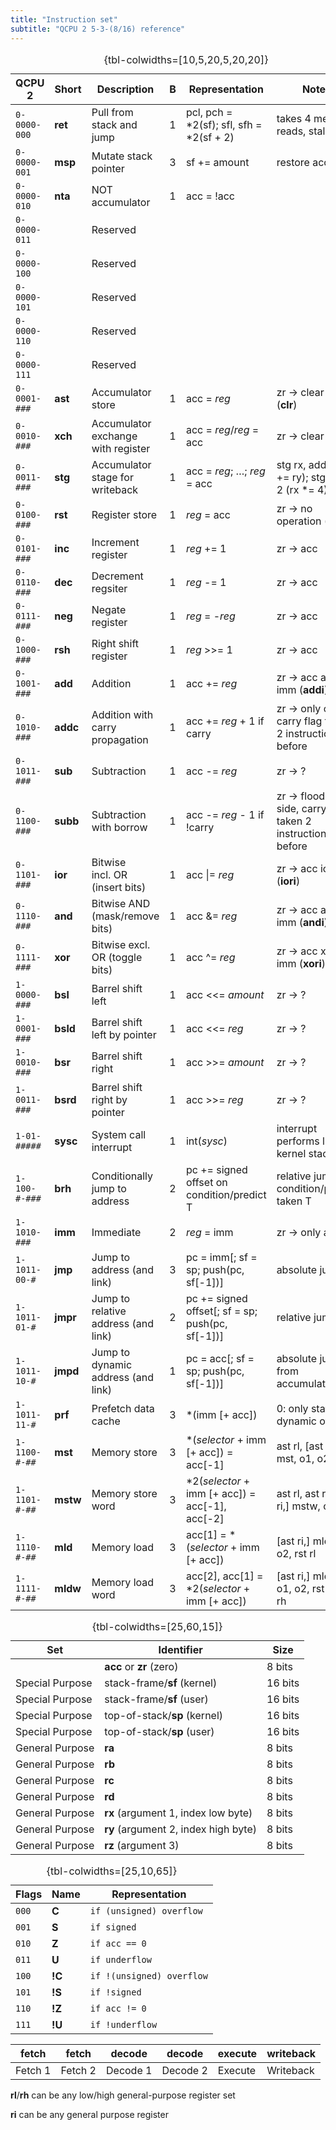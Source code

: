 ```yaml
---
title: "Instruction set"
subtitle: "QCPU 2 5-3-(8/16) reference"
---
```


::: {.instruction-set .column-screen}
| QCPU 2        | Short    | Description                         | B | Representation                                   | Notes                                                      |
|---------------+----------+-------------------------------------+---+--------------------------------------------------+------------------------------------------------------------|
| `0-0000-000`  | **ret**  | Pull from stack and jump            | 1 | pcl, pch = \*2(sf); sfl, sfh = \*2(sf + 2)       | takes 4 memory reads, stalls                               |
| `0-0000-001`  | **msp**  | Mutate stack pointer                | 3 | sf += amount                                     | restore acc?                                               |
| `0-0000-010`  | **nta**  | NOT accumulator                     | 1 | acc = !acc                                       |                                                            |
| `0-0000-011`  |          | Reserved                            |   |                                                  |                                                            |
| `0-0000-100`  |          | Reserved                            |   |                                                  |                                                            |
| `0-0000-101`  |          | Reserved                            |   |                                                  |                                                            |
| `0-0000-110`  |          | Reserved                            |   |                                                  |                                                            |
| `0-0000-111`  |          | Reserved                            |   |                                                  |                                                            |
| `0-0001-###`  | **ast**  | Accumulator store                   | 1 | acc = *reg*                                      | zr -> clear acc (**clr**)                                  |
| `0-0010-###`  | **xch**  | Accumulator exchange with register  | 1 | acc = *reg*/*reg* = acc                          | zr -> clear acc                                            |
| `0-0011-###`  | **stg**  | Accumulator stage for writeback     | 1 | acc = *reg*; ...; *reg* = acc                    | stg rx, add ry (rx += ry); stg rx, bsl 2 (rx *= 4)         |
| `0-0100-###`  | **rst**  | Register store                      | 1 | *reg* = acc                                      | zr -> no operation (**nop**)                               |
| `0-0101-###`  | **inc**  | Increment register                  | 1 | *reg* += 1                                       | zr -> acc                                                  |
| `0-0110-###`  | **dec**  | Decrement regsiter                  | 1 | *reg* -= 1                                       | zr -> acc                                                  |
| `0-0111-###`  | **neg**  | Negate register                     | 1 | *reg* = -*reg*                                   | zr -> acc                                                  |
| `0-1000-###`  | **rsh**  | Right shift register                | 1 | *reg* >>= 1                                      | zr -> acc                                                  |
| `0-1001-###`  | **add**  | Addition                            | 1 | acc += *reg*                                     | zr -> acc add imm (**addi**)                               |
| `0-1010-###`  | **addc** | Addition with carry propagation     | 1 | acc += *reg* + 1 if carry                        | zr -> only carry, carry flag taken 2 instructions before   |
| `0-1011-###`  | **sub**  | Subtraction                         | 1 | acc -= *reg*                                     | zr -> ?                                                    |
| `0-1100-###`  | **subb** | Subtraction with borrow             | 1 | acc -= *reg* - 1 if !carry                       | zr -> flood B side, carry flag taken 2 instructions before |
| `0-1101-###`  | **ior**  | Bitwise incl. OR (insert bits)      | 1 | acc \|= *reg*                                    | zr -> acc ior imm (**iori**)                               |
| `0-1110-###`  | **and**  | Bitwise AND (mask/remove bits)      | 1 | acc &= *reg*                                     | zr -> acc and imm (**andi**)                               |
| `0-1111-###`  | **xor**  | Bitwise excl. OR (toggle bits)      | 1 | acc ^= *reg*                                     | zr -> acc xor imm (**xori**)                               |
| `1-0000-###`  | **bsl**  | Barrel shift left                   | 1 | acc <<= *amount*                                 | zr -> ?                                                    |
| `1-0001-###`  | **bsld** | Barrel shift left by pointer        | 1 | acc <<= *reg*                                    | zr -> ?                                                    |
| `1-0010-###`  | **bsr**  | Barrel shift right                  | 1 | acc >>= *amount*                                 | zr -> ?                                                    |
| `1-0011-###`  | **bsrd** | Barrel shift right by pointer       | 1 | acc >>= *reg*                                    | zr -> ?                                                    |
| `1-01-#####`  | **sysc** | System call interrupt               | 1 | int(*sysc*)                                      | interrupt performs link on kernel stack                    |
| `1-100-#-###` | **brh**  | Conditionally jump to address       | 2 | pc += signed offset on condition/predict T       | relative jump on condition/predict taken T                 |
| `1-1010-###`  | **imm**  | Immediate                           | 2 | *reg* = imm                                      | zr -> only acc                                             |
| `1-1011-00-#` | **jmp**  | Jump to address (and link)          | 3 | pc = imm[; sf = sp; push(pc, sf[-1])]            | absolute jump                                              |
| `1-1011-01-#` | **jmpr** | Jump to relative address (and link) | 2 | pc += signed offset[; sf = sp; push(pc, sf[-1])] | relative jump                                              |
| `1-1011-10-#` | **jmpd** | Jump to dynamic address (and link)  | 1 | pc = acc[; sf = sp; push(pc, sf[-1])]            | absolute jump from accumulator                             |
| `1-1011-11-#` | **prf**  | Prefetch data cache                 | 3 | \*(imm [+ acc])                                  | 0: only static 1: dynamic offset                           |
| `1-1100-#-##` | **mst**  | Memory store                        | 3 | \*(*selector* + imm [+ acc]) = acc[-1]           | ast rl, [ast ri,] mst, o1, o2                              |
| `1-1101-#-##` | **mstw** | Memory store word                   | 3 | \*2(*selector* + imm [+ acc]) = acc[-1], acc[-2] | ast rl, ast rh, [ast ri,] mstw, o1, o2                     |
| `1-1110-#-##` | **mld**  | Memory load                         | 3 | acc[1] = \*(*selector* + imm [+ acc])            | [ast ri,] mld, o1, o2, rst rl                              |
| `1-1111-#-##` | **mldw** | Memory load word                    | 3 | acc[2], acc[1] = \*2(*selector* + imm [+ acc])   | [ast ri,] mldw, o1, o2, rst rl, rst rh                     |
: {tbl-colwidths=[10,5,20,5,20,20]}
:::

<!--

these must still be transformed into 'guides':

-->

<!--

16 bit addition: a += b (4 bytes)
    stg rx      -- low byte
    add rl      -- low byte offset
    stg ry      -- high byte
    addc rh     -- high byte offset

16 bit increment: a += 1 (3 bytes)
    inc rx      -- write back rx
    stg ry      -- stages/writes back ry
    addc zr     -- propagate carry

16 bit add immediate: a += x (5 bytes)
    stg rx      -- stages/writes back rx
    addi, 0x##  -- adds 8 bit to rx
    stg ry      -- stages/writes back ry
    addc zr     -- 3 instructions ago, but imm doesn't change acc, so valid

16 bit copy: b = a (4 bytes)
    ast rx
    rst rl
    ast ry
    rst rh

-->

<!--

mst, <absolute address>
mst idx, <absolute/offset address>  -- index-reg
mst sf, <offset address>            -- stack-frame
mst sp, <offset address>            -- top-of-stack

-->

<!--

barrel rotation (5 bytes)
    ast ra
    bsl 2   -- top 6 bits in acc
    xch ra  -- original
    bsr 6   -- bottom 2 bits in acc
    ior ra  -- rotation in acc

16 bit barrel operation (8 bytes)
    ast ra
    bsl 2   -- top 6 bits in acc for low byte
    xch ra  -- original low byte in acc, low byte in ra
    bsr 6   -- bottom 2 bits in acc for shift into high byte
    xch rb  -- high byte in acc, transfer bits in rb
    bsl 2   -- top 6 bits in acc for high byte
    ior rb  -- insert low byte bits into high byte
    rst rb  -- full high byte in rb

-->

| Set             | Identifier                           | Size    |
|-----------------+--------------------------------------+---------|
|                 | **acc** or **zr** (zero)             | 8 bits  |
| Special Purpose | stack-frame/**sf** (kernel)          | 16 bits |
| Special Purpose | stack-frame/**sf** (user)            | 16 bits |
| Special Purpose | top-of-stack/**sp** (kernel)         | 16 bits |
| Special Purpose | top-of-stack/**sp** (user)           | 16 bits |
| General Purpose | **ra**                               | 8 bits  |
| General Purpose | **rb**                               | 8 bits  |
| General Purpose | **rc**                               | 8 bits  |
| General Purpose | **rd**                               | 8 bits  |
| General Purpose | **rx** (argument 1, index low byte)  | 8 bits  |
| General Purpose | **ry** (argument 2, index high byte) | 8 bits  |
| General Purpose | **rz** (argument 3)                  | 8 bits  |
: {tbl-colwidths=[25,60,15]}

| Flags | Name   | Representation            |
|-------+--------+---------------------------|
| `000` | **C**  | `if (unsigned) overflow`  |
| `001` | **S**  | `if signed`               |
| `010` | **Z**  | `if acc == 0`             |
| `011` | **U**  | `if underflow`            |
| `100` | **!C** | `if !(unsigned) overflow` |
| `101` | **!S** | `if !signed`              |
| `110` | **!Z** | `if acc != 0`             |
| `111` | **!U** | `if !underflow`           |
: {tbl-colwidths=[25,10,65]}

::: {.pipeline}
| fetch   | fetch   | decode   | decode   | execute | writeback |
|---------+---------+----------+----------+---------+-----------|
| Fetch 1 | Fetch 2 | Decode 1 | Decode 2 | Execute | Writeback |
:::

::: {.callout-note}
**rl**/**rh** can be any low/high general-purpose register set

**ri** can be any general purpose register
:::
